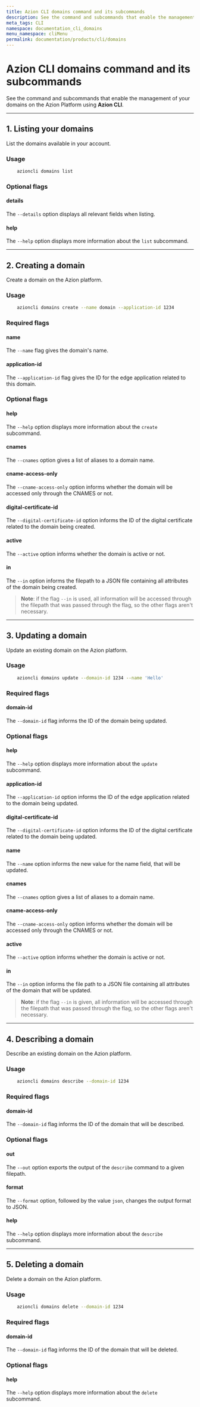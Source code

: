 ```yaml
---
title: Azion CLI domains command and its subcommands
description: See the command and subcommands that enable the management of your domains on the Azion Platform using Azion CLI.
meta_tags: CLI
namespace: documentation_cli_domains
menu_namespace: cliMenu
permalink: documentation/products/cli/domains
---
```


# Azion CLI domains command and its subcommands

See the command and subcommands that enable the management of your domains on the Azion Platform using **Azion CLI**.

---

## 1. Listing your domains

List the domains available in your account.

### Usage

```bash
    azioncli domains list
```

### Optional flags

#### details

The `--details` option displays all relevant fields when listing.

#### help

The `--help` option displays more information about the `list` subcommand.

---

## 2. Creating a domain

Create a domain on the Azion platform.

### Usage

```bash
    azioncli domains create --name domain --application-id 1234
```

### Required flags

#### name

The `--name` flag gives the domain's name.

#### application-id

The `--application-id` flag gives the ID for the edge application related to this domain.

### Optional flags

#### help

The `--help` option displays more information about the `create` subcommand.

#### cnames

The `--cnames` option gives a list of aliases to a domain name.

#### cname-access-only

The `--cname-access-only` option informs whether the domain will be accessed only through the CNAMES or not.

#### digital-certificate-id

The `--digital-certificate-id` option informs the ID of the digital certificate related to the domain being created.

#### active

The `--active` option informs whether the domain is active or not.

#### in

The `--in` option informs the filepath to a JSON file containing all attributes of the domain being created.

> **Note**: if the flag `--in` is used, all information will be accessed through the filepath that was passed through the flag, so the other flags aren't necessary.

---

## 3. Updating a domain

Update an existing domain on the Azion platform.

### Usage

```bash
    azioncli domains update --domain-id 1234 --name 'Hello'
```

### Required flags

#### domain-id

The `--domain-id` flag informs the ID of the domain being updated.

### Optional flags

#### help

The `--help` option displays more information about the `update` subcommand.

#### application-id

The `--application-id` option informs the ID of the edge application related to the domain being updated.

#### digital-certificate-id

The `--digital-certificate-id` option informs the ID of the digital certificate related to the domain being updated.

#### name

The `--name` option informs the new value for the name field, that will be updated.

#### cnames

The `--cnames` option gives a list of aliases to a domain name.

#### cname-access-only

The `--cname-access-only` option informs whether the domain will be accessed only through the CNAMES or not.

#### active

The `--active` option informs whether the domain is active or not.

#### in

The `--in` option informs the file path to a JSON file containing all attributes of the domain that will be updated.

> **Note**: if the flag `--in` is given, all information will be accessed through the filepath that was passed through the flag, so the other flags aren't necessary.

---

## 4. Describing a domain

Describe an existing domain on the Azion platform.

### Usage

```bash
    azioncli domains describe --domain-id 1234
```

### Required flags

#### domain-id

The `--domain-id` flag informs the ID of the domain that will be described.

### Optional flags

#### out

The `--out` option exports the output of the `describe` command to a given filepath.

#### format

The `--format` option, followed by the value `json`, changes the output format to JSON.

#### help

The `--help` option displays more information about the `describe` subcommand.

---

## 5. Deleting a domain

Delete a domain on the Azion platform.

### Usage

```bash
    azioncli domains delete --domain-id 1234
```

### Required flags

#### domain-id

The `--domain-id` flag informs the ID of the domain that will be deleted.

### Optional flags
#### help

The `--help` option displays more information about the `delete` subcommand.
